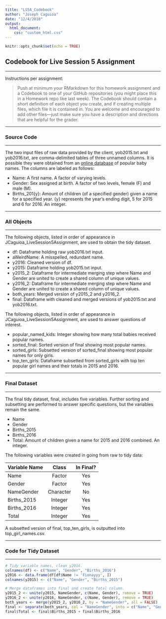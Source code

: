 ```yaml
---
title: "LS5A_Codebook"
author: "Joseph Caguioa"
date: "12/4/2018"
output: 
  html_document:
    css: "custom_html.css"
---
```


```r
knitr::opts_chunk$set(echo = TRUE)
```

## Codebook for Live Session 5 Assignment
***

Instructions per assignment:

> Push at minimum your RMarkdown for this homework assignment and a Codebook to one of your GitHub repositories (you might place this in a Homework repo like last week).  The Codebook should contain a short definition of each object you create, and if creating multiple files, which file it is contained in.  You are welcome and encouraged to add other files—just make sure you have a description and directions that are helpful for the grader.

***
### Source Code
***

The two input files of raw data provided by the client, yob2015.txt and yob2016.txt, are comma-delimited tables of three unnamed columns. It is possible they were obtained from an [online database](https://www.ssa.gov/oact/babynames/) of popular baby names. The columns are labeled as follows:

* Name: A first name. A factor of varying levels.
* Gender: Sex assigned at birth. A factor of two levels, female (F) and male (M).
* Births_201{y}: Amount of children (of a specified gender) given a name for a specified year. {y} represents the year's ending digit, 5 for 2015 and 6 for 2016. An integer.

***
### All Objects
***

The following objects, listed in order of appearance in JCaguioa_LiveSession5Assignment, are used to obtain the tidy dataset.

* df: Dataframe holding raw yob2016.txt input.
* aWeirdName: A misspelled, redundant name.
* y2016: Cleaned version of df.
* y2015: Dataframe holding yob2015.txt input.
* y2015_2: Dataframe for intermediate merging step where Name and Gender are united to create a shared column of unique values.
* y2016_2: Dataframe for intermediate merging step where Name and Gender are united to create a shared column of unique values.
* both_years: Merged version of y2015_2 and y2016_2.
* final: Dataframe with cleaned and merged versions of yob2015.txt and yob2016.txt.

The following objects, listed in order of appearance in JCaguioa_LiveSession5Assignment, are used to answer questions of interest.

* popular_named_kids: Integer showing how many total babies received popular names.
* sorted_final: Sorted version of final showing most popular names.
* sorted_girls: Subsetted version of sorted_final showing most popular names for only girls.
* top_ten_girls: Dataframe subsetted from sorted_girls with top ten popular girl names and their totals in 2015 and 2016.

***
### Final Dataset
***

The final tidy dataset, final, includes five variables. Further sorting and subsetting are performed to answer specific questions, but the variables remain the same.

* Name
* Gender
* Births_2015
* Births_2016
* Total: Amount of children given a name for 2015 and 2016 combined. An integer.

The following variables were created in going from raw to tidy data:

Variable Name   | Class     | In Final?
:-------------- | :-------: | :--------:
Name            | Factor    | Yes
Gender          | Factor    | Yes
NameGender      | Character | No
Births_2015     | Integer   | Yes
Births_2016     | Integer   | Yes
Total           | Integer   | Yes

A subsetted version of final, top_ten_girls, is outputted into top_girl_names.csv.

***
### Code for Tidy Dataset
***

```r

# Tidy variable names, clean y2016.
colnames(df) <- c("Name", "Gender", "Births_2016")
y2016 <- data.frame(df[df$Name != 'Fionayyy', ])
colnames(y2015) <- c("Name", "Gender", "Births_2015")

# Merge dataframes into final and create Total column.
y2015_2 <- unite(y2015, NameGender, c(Name, Gender), remove = TRUE)
y2016_2 <- unite(y2016, NameGender, c(Name, Gender), remove = TRUE)
both_years <- merge(y2015_2, y2016_2, by = "NameGender", all = FALSE)
final <- separate(both_years, col = "NameGender", into = c("Name", "Gender"), sep = "_", remove = TRUE)
final$Total <- final$Births_2015 + final$Births_2016

```